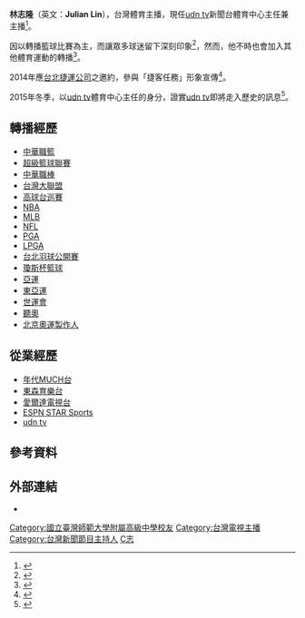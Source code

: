 {{他用
|subject=台灣的體育主播
|other=其他在台灣曾出現過的同名人物
|林志隆
}}

{{主播資訊
| 主播頭銜     = 
| 主播姓名     = 林志隆
| 主播英文名字 = Julian Lin
| 主播出生年分 = 
| 主播出生日期 = 
| 星座         = 
| 主播逝世年分 = 
| 主播逝世日期 = 
| 主播照片檔案 = 
| 主播照片尺寸 = 210px
| 主播照片圖說 = 
| 國籍         = {{ROC}}
| 籍貫         = 
| 出生地       = {{TW}}
| 逝世地       = 
| 最高學歷     = 
| 暱稱         = 
| 綽號         = 
| 婚姻狀況     = 
| 配偶         = 
| 信仰宗教     = 
| 官方網站     = 
| 備註         = 
}}
'''林志隆'''（英文：'''Julian Lin'''），台灣體育主播，現任[[udn_tv|udn tv]]新聞台體育中心主任兼主播<ref>{{cite news|url=http://news.housefun.com.tw/strong/article/14072176095|title=志玲姊姊當鄰居 主播林志隆住進搶手增值宅|author=戴志強|publisher=好房網|date=2014年8月23日|accessdate=2015年1月13日|archive-date=2019年12月3日|archive-url=https://web.archive.org/web/20191203023419/https://news.housefun.com.tw/strong/article/14072176095|dead-url=no}}</ref>。

因以轉播籃球比賽為主，而讓眾多球迷留下深刻印象<ref>{{cite news|url=http://www.roundballcity.com/blogs/mod/archive/2009/07/07/linjilon.aspx|title=林志隆的「NBA球經」|author=裘必勝|publisher=圓球城市|date=2009年7月7日|accessdate=2015年1月13日|archive-date=2019年9月2日|archive-url=https://web.archive.org/web/20190902045852/http://www.roundballcity.com/blogs/mod/archive/2009/07/07/linjilon.aspx|dead-url=no}}</ref>，然而，他不時也會加入其他體育運動的轉播<ref>{{cite press release|url=http://tlpga.org.tw/NewsDetail.php?autono=53|title=9/20 (六) 起，TLPGA TOUR 台灣女子職業高爾夫巡迴賽 在udn tv 開台了!!|publisher=台灣女子職業高爾夫協會|date=2014年9月19日|accessdate=2015年1月13日|archive-date=2019年9月3日|archive-url=https://web.archive.org/web/20190903004726/http://tlpga.org.tw/NewsDetail.php?autono=53|dead-url=no}}</ref>。

2014年應[[台北捷運公司|台北捷運公司]]之邀約，參與「捷客任務」形象宣傳<ref>{{cite news|url=http://52gourmet.blogspot.tw/2014/01/blog-post_4643.html|title=主播搭捷運拒當低頭族 林志隆愛觀察人|publisher=[[Upaper|Upaper]]|author=林澔一|date=2014年1月9日|accessdate=2015年1月13日|archive-date=2016年3月4日|archive-url=https://web.archive.org/web/20160304124822/http://52gourmet.blogspot.tw/2014/01/blog-post_4643.html|dead-url=no}}</ref>。

2015年冬季，以[[udn_tv|udn tv]]體育中心主任的身分，證實[[udn_tv|udn tv]]即將走入歷史的訊息<ref>{{Cite web |url=http://www.inside.com.tw/2015/10/26/udn-tv-layoff |title=聯合報系內部流出簡訊，udn tv 即將解散裁員！ |access-date=2015-11-01 |archive-date=2017-02-04 |archive-url=https://web.archive.org/web/20170204094948/http://www.inside.com.tw/2015/10/26/udn-tv-layoff |dead-url=no }}</ref>。

==轉播經歷==
*[[中華職籃|中華職籃]]
*[[超級籃球聯賽|超級籃球聯賽]]
*[[中華職棒|中華職棒]]
*[[台灣大聯盟|台灣大聯盟]]
*[[高球台巡賽|高球台巡賽]]
*[[NBA|NBA]]
*[[MLB|MLB]]
*[[NFL|NFL]]
*[[PGA|PGA]]
*[[LPGA|LPGA]]
*[[台北羽球公開賽|台北羽球公開賽]]
*[[瓊斯杯籃球|瓊斯杯籃球]]
*[[亞運|亞運]]
*[[東亞運|東亞運]]
*[[世運會|世運會]]
*[[聽奧|聽奧]]
*[[北京奧運製作人|北京奧運製作人]]

==從業經歷==
*[[年代MUCH台|年代MUCH台]]
*[[東森育樂台|東森育樂台]]
*[[愛爾達電視台|愛爾達電視台]]
*[[ESPN_STAR_Sports|ESPN STAR Sports]]
*[[udn_tv|udn tv]]

==參考資料==
<references />

==外部連結==
*{{Facebook|julian.lin.927|林志隆}}

{{DEFAULTSORT:L林}}

[[Category:國立臺灣師範大學附屬高級中學校友|Category:國立臺灣師範大學附屬高級中學校友]]
[[Category:台灣電視主播|Category:台灣電視主播]]
[[Category:台灣新聞節目主持人|Category:台灣新聞節目主持人]]
[[Category:林姓|C志]]